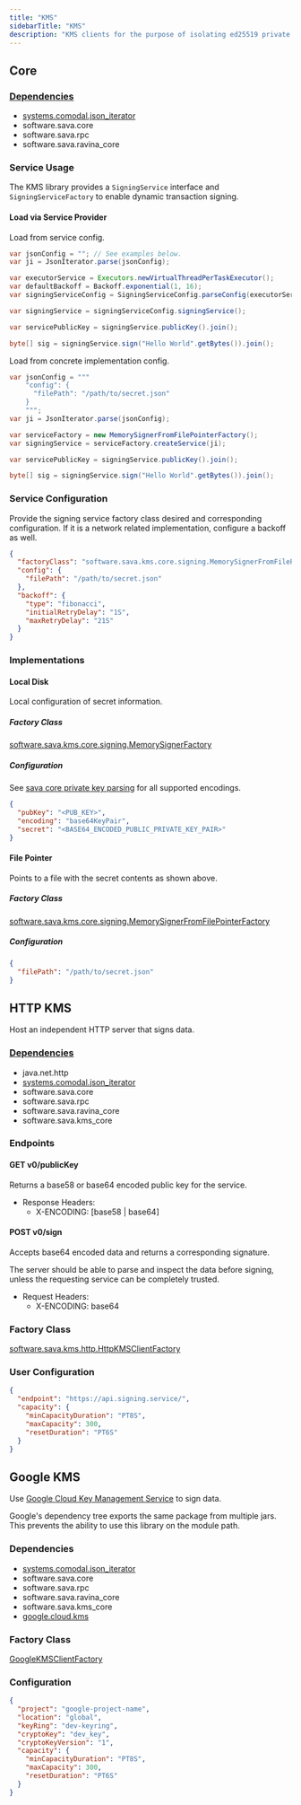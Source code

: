 ```yaml
---
title: "KMS"
sidebarTitle: "KMS"
description: "KMS clients for the purpose of isolating ed25519 private key signing."
---
```


<Card title="GitHub Repository" icon="github" horizontal={true} href="https://github.com/sava-software/kms" />

## Core

### [Dependencies](https://github.com/sava-software/kms/blob/main/kms_core/src/main/java/module-info.java)

- [systems.comodal.json_iterator](https://github.com/comodal/json-iterator?tab=readme-ov-file#json-iterator)
- software.sava.core
- software.sava.rpc
- software.sava.ravina_core

### Service Usage

The KMS library provides a `SigningService` interface and `SigningServiceFactory` to enable dynamic transaction signing.

#### Load via Service Provider

Load from service config.

```java
var jsonConfig = ""; // See examples below.
var ji = JsonIterator.parse(jsonConfig);

var executorService = Executors.newVirtualThreadPerTaskExecutor();
var defaultBackoff = Backoff.exponential(1, 16);
var signingServiceConfig = SigningServiceConfig.parseConfig(executorService, defaultBackoff, ji);

var signingService = signingServiceConfig.signingService();

var servicePublicKey = signingService.publicKey().join();

byte[] sig = signingService.sign("Hello World".getBytes()).join();
```

Load from concrete implementation config.

```java
var jsonConfig = """
    "config": {
      "filePath": "/path/to/secret.json"
    }
    """;
var ji = JsonIterator.parse(jsonConfig);

var serviceFactory = new MemorySignerFromFilePointerFactory();
var signingService = serviceFactory.createService(ji);

var servicePublicKey = signingService.publicKey().join();

byte[] sig = signingService.sign("Hello World".getBytes()).join();
```

### Service Configuration

Provide the signing service factory class desired and corresponding configuration. If it is a network related
implementation, configure a backoff as well.

```json
{
  "factoryClass": "software.sava.kms.core.signing.MemorySignerFromFilePointerFactory",
  "config": {
    "filePath": "/path/to/secret.json"
  },
  "backoff": {
    "type": "fibonacci",
    "initialRetryDelay": "1S",
    "maxRetryDelay": "21S"
  }
}
```

### Implementations

#### Local Disk

Local configuration of secret information.

##### Factory Class

[software.sava.kms.core.signing.MemorySignerFactory](https://github.com/sava-software/kms/blob/main/kms_core/src/main/java/software/sava/kms/core/signing/MemorySignerFactory.java)

##### Configuration

See [sava core private key parsing](/libraries/core#private-key-parsing) for all supported encodings.

```json
{
  "pubKey": "<PUB_KEY>",
  "encoding": "base64KeyPair",
  "secret": "<BASE64_ENCODED_PUBLIC_PRIVATE_KEY_PAIR>"
}
```

#### File Pointer

Points to a file with the secret contents as shown above.

##### Factory Class

[software.sava.kms.core.signing.MemorySignerFromFilePointerFactory](https://github.com/sava-software/kms/blob/main/kms_core/src/main/java/software/sava/kms/core/signing/MemorySignerFromFilePointerFactory.java)

##### Configuration

```json
{
  "filePath": "/path/to/secret.json"
}
```

## HTTP KMS

Host an independent HTTP server that signs data.

### [Dependencies](https://github.com/sava-software/kms/blob/main/http_kms/src/main/java/module-info.java)

- java.net.http
- [systems.comodal.json_iterator](https://github.com/comodal/json-iterator?tab=readme-ov-file#json-iterator)
- software.sava.core
- software.sava.rpc
- software.sava.ravina_core
- software.sava.kms_core

### Endpoints

#### GET v0/publicKey

Returns a base58 or base64 encoded public key for the service.

* Response Headers:
  * X-ENCODING: [base58 | base64]

#### POST v0/sign

Accepts base64 encoded data and returns a corresponding signature.

The server should be able to parse and inspect the data before signing, unless the requesting service can be completely
trusted.

* Request Headers:
  * X-ENCODING: base64

### Factory Class

[software.sava.kms.http.HttpKMSClientFactory](https://github.com/sava-software/kms/blob/main/http_kms/src/main/java/software/sava/kms/http/HttpKMSClientFactory.java)

### User Configuration

```json
{
  "endpoint": "https://api.signing.service/",
  "capacity": {
    "minCapacityDuration": "PT8S",
    "maxCapacity": 300,
    "resetDuration": "PT6S"
  }
}
```

## Google KMS

Use [Google Cloud Key Management Service](https://cloud.google.com/kms/docs/) to sign data.

<Info>
    Google's dependency tree exports the same package from multiple jars.  This prevents the ability to use this library on the module path.
</Info>

### Dependencies

- [systems.comodal.json_iterator](https://github.com/comodal/json-iterator?tab=readme-ov-file#json-iterator)
- software.sava.core
- software.sava.rpc
- software.sava.ravina_core
- software.sava.kms_core
- [google.cloud.kms](https://mvnrepository.com/artifact/com.google.cloud/google-cloud-kms)

### Factory Class

[GoogleKMSClientFactory](https://github.com/sava-software/kms/blob/main/google_kms/src/main/java/software/sava/kms/google/GoogleKMSClientFactory.java)

### Configuration

```json
{
  "project": "google-project-name",
  "location": "global",
  "keyRing": "dev-keyring",
  "cryptoKey": "dev_key",
  "cryptoKeyVersion": "1",
  "capacity": {
    "minCapacityDuration": "PT8S",
    "maxCapacity": 300,
    "resetDuration": "PT6S"
  }
}
```
